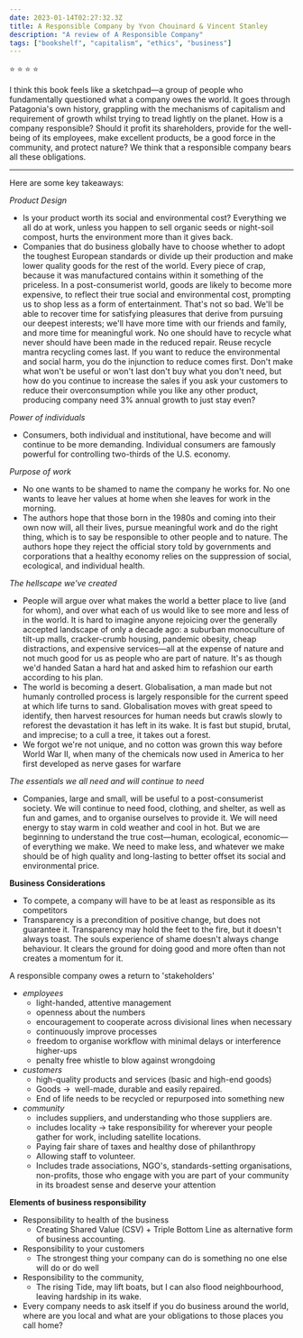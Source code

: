 ```yaml
---
date: 2023-01-14T02:27:32.3Z
title: A Responsible Company by Yvon Chouinard & Vincent Stanley
description: "A review of A Responsible Company"
tags: ["bookshelf", "capitalism", "ethics", "business"] 
---
```

⭐ ⭐ ⭐ ⭐

I think this book feels like a sketchpad—a group of people who fundamentally questioned what a company owes the world. It goes through Patagonia's own history, grappling with the mechanisms of capitalism and requirement of growth whilst trying to tread lightly on the planet. How is a company responsible? Should it profit its shareholders, provide for the well-being of its employees, make excellent products, be a good force in the community, and protect nature? We think that a responsible company bears all these obligations.

---

Here are some key takeaways:

*Product Design*
- Is your product worth its social and environmental cost? Everything we all do at work, unless you happen to sell organic seeds or night-soil compost, hurts the environment more than it gives back.
- Companies that do business globally have to choose whether to adopt the toughest European standards or divide up their production and make lower quality goods for the rest of the world. Every piece of crap, because it was manufactured contains within it something of the priceless.
In a post-consumerist world, goods are likely to become more expensive, to reflect their true social and environmental cost, prompting us to shop less as a form of entertainment. That's not so bad. We'll be able to recover time for satisfying pleasures that derive from pursuing our deepest interests; we'll have more time with our friends and family, and more time for meaningful work.
No one should have to recycle what never should have been made in the reduced repair. Reuse recycle mantra recycling comes last. If you want to reduce the environmental and social harm, you do the injunction to reduce comes first. Don't make what won't be useful or won't last don't buy what you don't need, but how do you continue to increase the sales if you ask your customers to reduce their overconsumption while you like any other product, producing company need 3% annual growth to just stay even?


*Power of individuals*
- Consumers, both individual and institutional, have become and will continue to be more demanding. Individual consumers are famously powerful for controlling two-thirds of the U.S. economy.

*Purpose of work*

- No one wants to be shamed to name the company he works for. No one wants to leave her values at home when she leaves for work in the morning.
- The authors hope that those born in the 1980s and coming into their own now will, all their lives, pursue meaningful work and do the right thing, which is to say be responsible to other people and to nature. The authors hope they reject the official story told by governments and corporations that a healthy economy relies on the suppression of social, ecological, and individual health.

*The hellscape we've created*

- People will argue over what makes the world a better place to live (and for whom), and over what each of us would like to see more and less of in the world. It is hard to imagine anyone rejoicing over the generally accepted landscape of only a decade ago: a suburban monoculture of tilt-up malls, cracker-crumb housing, pandemic obesity, cheap distractions, and expensive services—all at the expense of nature and not much good for us as people who are part of nature. It's as though we'd handed Satan a hard hat and asked him to refashion our earth according to his plan.
- The world is becoming a desert. Globalisation, a man made but not humanly controlled process is largely responsible for the current speed at which life turns to sand. Globalisation moves with great speed to identify, then harvest resources for human needs but crawls slowly to reforest the devastation it has left in its wake. It is fast but stupid, brutal, and imprecise; to a cull a tree, it takes out a forest.
- We forgot we're not unique, and no cotton was grown this way before World War II, when many of the chemicals now used in America to her first developed as nerve gases for warfare


*The essentials we all need and will continue to need*

- Companies, large and small, will be useful to a post-consumerist society. We will continue to need food, clothing, and shelter, as well as fun and games, and to organise ourselves to provide it. We will need energy to stay warm in cold weather and cool in hot. But we are beginning to understand the true cost—human, ecological, economic—of everything we make. We need to make less, and whatever we make should be of high quality and long-lasting to better offset its social and environmental price.


**Business Considerations**

- To compete, a company will have to be at least as responsible as its competitors
- Transparency is a precondition of positive change, but does not guarantee it. Transparency may hold the feet to the fire, but it doesn't always toast. The souls experience of shame doesn't always change behaviour. It clears the ground for doing good and more often than not creates a momentum for it.


A responsible company owes a return to 'stakeholders'

- *employees*
    - light-handed, attentive management
    - openness about the numbers
    - encouragement to cooperate across divisional lines when necessary
    - continuously improve processes
    - freedom to organise workflow with minimal delays or interference higher-ups
    - penalty free whistle to blow against wrongdoing
- *customers*
    - high-quality products and services (basic and high-end goods)
    - Goods →  well-made, durable and easily repaired.
    - End of life needs to be recycled or repurposed into something new
- *community*
    - includes suppliers, and understanding who those suppliers are.
    - includes locality → take responsibility for wherever your people gather for work, including satellite locations.
    - Paying fair share of taxes and healthy dose of philanthropy
    - Allowing staff to volunteer.
    - Includes trade associations, NGO's, standards-setting organisations, non-profits, those who engage with you are part of your community in its broadest sense and deserve your attention

**Elements of business responsibility**

- Responsibility to health of the business
    - Creating Shared Value (CSV) + Triple Bottom Line as alternative form of business accounting.
- Responsibility to your customers
    - The strongest thing your company can do is something no one else will do or do well
- Responsibility to the community,
    - The rising Tide, may lift boats, but I can also flood neighbourhood, leaving hardship in its wake.
- Every company needs to ask itself if you do business around the world, where are you local and what are your obligations to those places you call home?